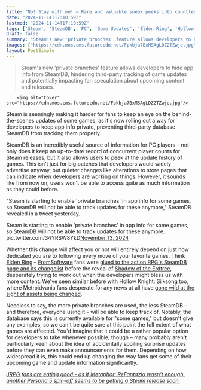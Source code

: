 ```yaml
---
title: "No! Stay with me! – Rare and valuable sneak peeks into countless Steam games could dry up as 'private branches' spread on SteamDB"
date: "2024-11-14T17:10:59Z"
lastmod: "2024-11-14T17:10:59Z"
tags: ['Steam', 'SteamDB', 'PC', 'Game Updates', 'Elden Ring', 'Hollow Knight: Silksong', 'Action RPG', 'Metroidvania']
draft: false
summary: "Steam's new 'private branches' feature allows developers to hide app info from SteamDB, hindering third-party tracking of game updates and potentially impacting fan speculation about upcoming content and releases."
images: ["https://cdn.mos.cms.futurecdn.net/Fpkbja7BxMSAgLDZ2TZwje.jpg"]
layout: PostSimple
---
```

> Steam's new 'private branches' feature allows developers to hide app info from SteamDB, hindering third-party tracking of game updates and potentially impacting fan speculation about upcoming content and releases.


        <img alt="Cover" src="https://cdn.mos.cms.futurecdn.net/Fpkbja7BxMSAgLDZ2TZwje.jpg"/>
        
Steam is seemingly making it harder for fans to keep an eye on the behind-the-scenes updates of some games, as it's now rolling out a way for developers to keep app info private, preventing third-party database SteamDB from tracking them properly.

SteamDB is an incredibly useful source of information for PC players – not only does it keep an up-to-date record of concurrent player counts for Steam releases, but it also allows users to peek at the update history of games. This isn't just for big patches that developers would widely advertise anyway, but quieter changes like alterations to store pages that can indicate when developers are working on things. However, it sounds like from now on, users won't be able to access quite as much information as they could before.

"Steam is starting to enable 'private branches' in app info for some games, so SteamDB will not be able to track updates for these anymore," SteamDB revealed in a tweet yesterday. 

Steam is starting to enable 'private branches' in app info for some games, so SteamDB will not be able to track updates for these anymore. pic.twitter.com/34YRSW8YkD[November 13, 2024](https://twitter.com/SteamDB/status/1856790709652918733)

Whether this change will affect you or not will entirely depend on just how dedicated you are to following every move of your favorite games. Think [<u>Elden Ring</u>](https://www.gamesradar.com/elden-ring-guide/) – [FromSoftware](https://www.gamesradar.com/tag/fromsoftware/) fans were [<u>glued to the action RPG's SteamDB page and its changelist</u>](https://www.gamesradar.com/louder-than-ever-steam-records-suggest-elden-ring-dlc-is-entering-the-final-stretch-as-fromsoftware-moves-onto-qa-and-debugging/) before the reveal of [<u>Shadow of the Erdtree</u>](https://www.gamesradar.com/games/action-rpg/elden-ring-shadow-of-the-erdtree-guide/), desperately trying to work out when the developers might bless us with more content. We've seen similar before with Hollow Knight: Silksong too, where Metroidvania fans desperate for any news at all have [<u>gone wild at the sight of assets being changed</u>](https://www.reddit.com/r/Silksong/comments/16oka6v/silksong_page_updated_via_steamdb_team_cherry/).

Needless to say, the more private branches are used, the less SteamDB – and therefore, everyone using it – will be able to keep track of. Notably, the database says this is currently available for "some games," but doesn't give any examples, so we can't be quite sure at this point the full extent of what games are affected. You'd imagine that it could be a rather popular option for developers to take whenever possible, though – many probably aren't particularly keen about the idea of accidentally spoiling surprise updates before they can even make announcements for them. Depending on how widespread it is, this could end up changing the way fans get some of their upcoming game and update information significantly.

[<u><em>JRPG fans are eating good - as if Metaphor: ReFantazio wasn't enough, another Persona 5 spin-off seems to be getting a Steam release soon.</em></u>](https://www.gamesradar.com/games/persona/jrpg-fans-are-eating-good-as-if-metaphor-refantazio-wasnt-enough-persona-5s-mobile-gacha-spin-off-seems-to-be-getting-its-japan-only-steam-release-soon/)
        